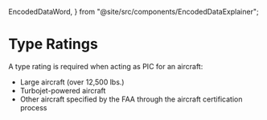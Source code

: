   EncodedDataWord,
} from "@site/src/components/EncodedDataExplainer";

# Type Ratings

A type rating is required when acting as PIC for an aircraft:

- Large aircraft (over 12,500 lbs.)
- Turbojet-powered aircraft
- Other aircraft specified by the FAA through the aircraft certification process

<Reg part="61.31(a)" />
